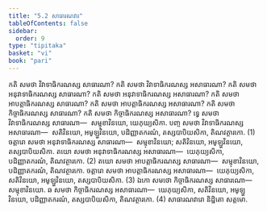 ```yaml
---
title: "5.2 សាធារណវារ"
tableOfContents: false
sidebar:
  order: 9
type: "tipitaka"
basket: "vi"
book: "pari"
---
```



<DynamicBreadcrumb />

<Division number="297" book="pari">

<Paragraph number="1249" book="pari">
កតិ សមថា វិវាទាធិករណស្ស សាធារណា? កតិ សមថា វិវាទាធិករណស្ស អសាធារណា? កតិ សមថា អនុវាទាធិករណស្ស សាធារណា? កតិ សមថា អនុវាទាធិករណស្ស អសាធារណា? កតិ សមថា អាបត្តាធិករណស្ស សាធារណា? កតិ សមថា អាបត្តាធិករណស្ស អសាធារណា? កតិ សមថា កិច្ចាធិករណស្ស សាធារណា? កតិ សមថា កិច្ចាធិករណស្ស អសាធារណា?
</Paragraph>

<Paragraph number="1250" book="pari">
ទ្វេ សមថា វិវាទាធិករណស្ស សាធារណា—  សម្មុខាវិនយោ, យេភុយ្យសិកា. បញ្ច សមថា វិវាទាធិករណស្ស អសាធារណា—  សតិវិនយោ, អមូឡ្ហវិនយោ, បដិញ្ញាតករណំ, តស្សបាបិយសិកា, តិណវត្ថារកោ. (1)
</Paragraph>

<Paragraph number="1251" book="pari">
ចត្តារោ សមថា អនុវាទាធិករណស្ស សាធារណា—  សម្មុខាវិនយោ; សតិវិនយោ, អមូឡ្ហវិនយោ, តស្សបាបិយសិកា. តយោ សមថា អនុវាទាធិករណស្ស អសាធារណា—  យេភុយ្យសិកា, បដិញ្ញាតករណំ, តិណវត្ថារកោ. (2)
</Paragraph>

<Paragraph number="1252" book="pari">
តយោ សមថា អាបត្តាធិករណស្ស សាធារណា—  សម្មុខាវិនយោ, បដិញ្ញាតករណំ, តិណវត្ថារកោ. ចត្តារោ សមថា អាបត្តាធិករណស្ស អសាធារណា—  យេភុយ្យសិកា, សតិវិនយោ, អមូឡ្ហវិនយោ, តស្សបាបិយសិកា. (3)
</Paragraph>

<Paragraph number="1253" book="pari">
ឯកោ សមថោ កិច្ចាធិករណស្ស សាធារណោ—  សម្មុខាវិនយោ. ឆ សមថា កិច្ចាធិករណស្ស អសាធារណា—  យេភុយ្យសិកា, សតិវិនយោ, អមូឡ្ហវិនយោ, បដិញ្ញាតករណំ, តស្សបាបិយសិកា, តិណវត្ថារកោ. (4)

</Paragraph>
</Division>

<Paragraph number="1254" type="center" book="pari">
សាធារណវារោ និដ្ឋិតោ សត្តមោ.
</Paragraph>